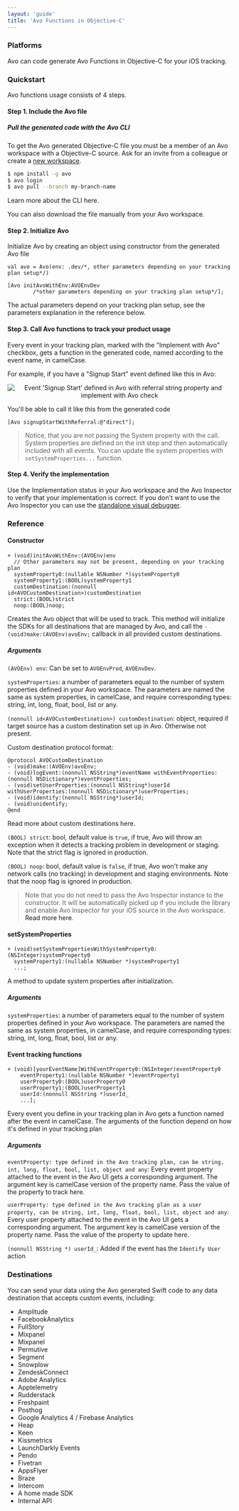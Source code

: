 ```yaml
---
layout: 'guide'
title: 'Avo Functions in Objective-C'
---
```



### Platforms

Avo can code generate Avo Functions in Objective-C for your iOS tracking.

### Quickstart

Avo functions usage consists of 4 steps.

[//]: # (TODO For future: Here we can add link to the "Type safe code & unit tests" docs section when that's ready, something like:)
[//]: # 'TODO Learn more about how Avo Functions can help decrease time spent on implementing analytics and increase data reliability in this guide.'

#### Step 1. Include the Avo file

##### Pull the generated code with the Avo CLI

To get the Avo generated Objective-C file you must be a member of an Avo workspace with a Objective-C source. Ask for an invite from a colleague or create a <a href="https://avo.app/onboarding" target="_blank">new workspace</a>.

```bash
$ npm install -g avo
$ avo login
$ avo pull --branch my-branch-name
```

Learn more about <Link passHref href="/implementation/cli"><a>the CLI here</a></Link>.

You can also <Link passHref href="/explore-tracking-plan/download-or-copy-avo-file-manually"><a>download the file manually</a></Link> from your Avo workspace.

#### Step 2. Initialize Avo

Initialize Avo by creating an object using constructor from the generated Avo file

```objc
val avo = Avo(env: .dev/*, other parameters depending on your tracking plan setup*/)

[Avo initAvoWithEnv:AVOEnvDev
        /*other parameters depending on your tracking plan setup*/];
```

The actual parameters depend on your tracking plan setup, see the parameters explanation in <Link passHref href="/implementation/reference/objc#initAvo"><a>the reference below</a></Link>.

#### Step 3. Call Avo functions to track your product usage

Every event in your tracking plan, marked with the "Implement with Avo" checkbox, gets a function in the generated code, named according to the event name, in camelCase.

[//]: # 'TODO Future: Add link here to the "Implement with Avo" doc in "Tracking Plan Management"'

For example, if you have a "Signup Start" event defined like this in Avo:

<center style={{ marginBottom: 16 + 'px' }}>
  <img
    style={{ height: 600 + 'px' }}
    src={require('../../../images/signup-start-ui.png')}
    alt="Event 'Signup Start' defined in Avo with referral string property and implement with Avo check"
  />
</center>

You'll be able to call it like this from the generated code

```objc
[Avo signupStartWithReferral:@"direct"];
```

> Notice, that you are not passing the System property with the call. System properties are defined on the init step and then automatically included with all events.
> You can update the system properties with `setSystemProperties...` function.

#### Step 4. Verify the implementation

Use the <Link passHref href="/workspace/tracking-plan/implementation-status"><a>Implementation status</a></Link> in your Avo workspace and the <Link passHref href="/implementation/inspector/sdk/ios"><a>Avo Inspector</a></Link> to verify that your implementation is correct. If you don't want to use the Avo Inspector you can use the <a href="https://github.com/avohq/ios-analytics-debugger">standalone visual debugger</a>.

### Reference

#### Constructor

```objc
+ (void)initAvoWithEnv:(AVOEnv)env
  // Other parameters may not be present, depending on your tracking plan
  systemProperty0:(nullable NSNumber *)systemProperty0
  systemProperty1:(BOOL)systemProperty1
  customDestination:(nonnull id<AVOCustomDestination>)customDestination
  strict:(BOOL)strict
  noop:(BOOL)noop;
```

Creates the Avo object that will be used to track. This method will initialize the SDKs for all destinations that are managed by Avo, and call the `- (void)make:(AVOEnv)avoEnv;` callback in all provided custom destinations.

##### Arguments

`(AVOEnv) env`: Can be set to `AVOEnvProd`, `AVOEnvDev`.

`systemProperties`: a number of parameters equal to the number of system properties defined in your Avo workspace.
The parameters are named the same as system properties, in camelCase, and require corresponding types: string, int, long, float, bool, list or any.

`(nonnull id<AVOCustomDestination>) customDestination`: object, required if target source has a custom destination set up in Avo. Otherwise not present.

Custom destination protocol format:

```objc
@protocol AVOCustomDestination
- (void)make:(AVOEnv)avoEnv;
- (void)logEvent:(nonnull NSString*)eventName withEventProperties:(nonnull NSDictionary*)eventProperties;
- (void)setUserProperties:(nonnull NSString*)userId withUserProperties:(nonnull NSDictionary*)userProperties;
- (void)identify:(nonnull NSString*)userId;
- (void)unidentify;
@end
```

Read more about custom destinations <Link passHref href="/implementation/start-custom-destination"><a>here</a></Link>.

[//]: # 'TODO Find examples of Objective-C custom destinations for each analytics destination in <Link passHref href="/implementation/destinations"><a>this section</a></Link>.'

`(BOOL) strict`: bool, default value is `true`, if true, Avo will throw an exception when it detects a tracking problem in development or staging. Note that the strict flag is ignored in production.

`(BOOL) noop`: bool, default value is `false`, if true, Avo won't make any network calls (no tracking) in development and staging environments. Note that the noop flag is ignored in production.

> Note that you do not need to pass the Avo Inspector instance to the constructor. It will be automatically picked up if you include the library and enable Avo Inspector for your iOS source in the Avo workspace. <Link passHref href="/implementation/start-using-inspector-with-avo-functions"><a>Read more here</a></Link>.

#### setSystemProperties

```objc
+ (void)setSystemPropertiesWithSystemProperty0:(NSInteger)systemProperty0
  systemProperty1:(nullable NSNumber *)systemProperty1
  ...;
```

A method to update system properties after initialization.

##### Arguments

`systemProperties`: a number of parameters equal to the number of system properties defined in your Avo workspace.
The parameters are named the same as system properties, in camelCase, and require corresponding types: string, int, long, float, bool, list or any.

#### Event tracking functions

```objc
+ (void)[yourEventName]WithEventProperty0:(NSInteger)eventProperty0
    eventProperty1:(nullable NSNumber *)eventProperty1
    userProperty0:(BOOL)userProperty0
    userProperty1:(BOOL)userProperty1
    userId:(nonnull NSString *)userId_
    ...];
```

Every event you define in your tracking plan in Avo gets a function named after the event in camelCase. The arguments of the function depend on how it's defined in your tracking plan

##### Arguments

`eventProperty: type defined in the Avo tracking plan, can be string, int, long, float, bool, list, object and any`:
Every event property attached to the event in the Avo UI gets a corresponding argument. The argument key is camelCase version of the property name.
Pass the value of the property to track here.

`userProperty: type defined in the Avo tracking plan as a user property, can be string, int, long, float, bool, list, object and any`:
Every user property attached to the event in the Avo UI gets a corresponding argument. The argument key is camelCase version of the property name.
Pass the value of the property to update here.

`(nonnull NSString *) userId_`:
Added if the event has the `Identify User` action

### Destinations

You can send your data using the Avo generated Swift code to any data destination that accepts custom events, including:

- Amplitude
- FacebookAnalytics
- FullStory
- Mixpanel
- Mixpanel
- Permutive
- Segment
- Snowplow
- ZendeskConnect
- Adobe Analytics
- Apptelemetry
- Rudderstack
- Freshpaint
- Posthog
- Google Analytics 4 / Firebase Analytics
- Heap
- Keen
- Kissmetrics
- LaunchDarkly Events
- Pendo
- Fivetran
- AppsFlyer
- Braze
- Intercom
- A home made SDK
- Internal API
